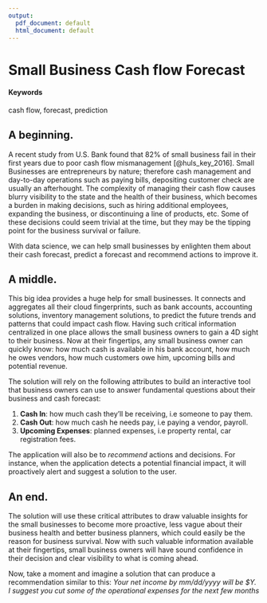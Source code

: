 ```yaml
---
output:
  pdf_document: default
  html_document: default
---
```

# Small Business Cash flow Forecast {#CASHCAST}

#### Keywords {-}

cash flow, forecast, prediction

## A beginning.

A recent study from U.S. Bank found that 82% of small business fail in their first years due to poor cash flow mismanagement [@huls_key_2016]. Small Businesses are entrepreneurs by nature; therefore cash management and day-to-day operations such as paying bills, depositing customer check are usually an afterhought. The complexity of managing their cash flow causes blurry visibility to the state and the health of their business, which becomes a burden in making decisions, such as hiring additional employees, expanding the business, or discontinuing a line of products, etc. Some of these decisions could seem trivial at the time, but they may be the tipping point for the business survival or failure.

With data science, we can help small businesses by enlighten them about their cash forecast, predict a forecast and recommend actions to improve it.

## A middle.

This big idea provides a huge help for small businesses. It connects and aggregates all their cloud fingerprints, such as bank accounts, accounting solutions, inventory management solutions, to predict the future trends and patterns that could impact cash flow. Having such critical information centralized in one place allows the small business owners to gain a 4D sight to their business. Now at their fingertips, any small business owner can quickly know: how much cash is available in his bank account, how much he owes vendors, how much customers owe him, upcoming bills and potential revenue.

The solution will rely on the following attributes to build an interactive tool that business owners can use to answer fundamental questions about their business and cash forecast:

1. **Cash In**: how much cash they'll be receiving, i.e someone to pay them.
2. **Cash Out**: how much cash he needs pay, i.e paying a vendor, payroll.
3. **Upcoming Expenses**:  planned expenses, i.e property rental, car registration fees.

The application will also be to *recommend* actions and decisions. For instance, when the application detects a potential financial impact, it will proactively alert and suggest a solution to the user.

## An end.

The solution will use these critical attributes to draw valuable insights for the small businesses to become more proactive, less vague about their business health and better business planners, which could easily be the reason for business survival. Now with such valuable information available at their fingertips, small business owners will have sound confidence in their decision and clear visibility to what is coming ahead. 

Now, take a moment and imagine a solution that can produce a recommendation similar to this:
*Your net income by mm/dd/yyyy will be $Y. I suggest you cut some of the operational expenses for the next few months*
